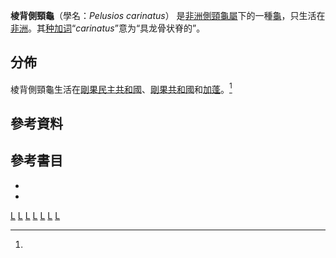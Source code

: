 {{Speciesbox
| status = LC
| status_system = IUCN2.3
| status_ref = <ref name="Rhodin11">{{Harnvb|Rhodin|2011|p=000.215}}</ref>
| taxon = Pelusios carinatus
| authority = [[Raymond_Laurent|Laurent]], 1956<ref name="Rhodin11"/><ref name="Fritz07">{{Harnvb|Fritz|2007|p=346}}</ref>
| synonyms = 
* ''Pelusios carinatus'' <small>Laurent, 1956</small>
| synonyms_ref =<ref name="Fritz07"/>
}}
'''棱背側頸龜'''（學名：''Pelusios carinatus''） 是[[非洲側頸龜屬|非洲側頸龜屬]]下的一種[[龜|龜]]，只生活在[[非洲|非洲]]。其[[种加词|种加词]]“''carinatus''”意为“具龙骨状脊的”。

==分佈==
棱背側頸龜生活在[[剛果民主共和國|剛果民主共和國]]、[[剛果共和國|剛果共和國]]和[[加蓬|加蓬]]。<ref name="Rhodin11"/>

==參考資料==
{{Reflist}}

==參考書目==
*{{Anchor|CITEREFRhodin2011}}{{cite journal |url=http://www.iucn-tftsg.org/wp-content/uploads/file/Accounts/crm_5_000_checklist_v4_2011.pdf |title=Turtles of the world, 2011 update: Annotated checklist of taxonomy, synonymy, distribution and conservation status |journal=Chelonian Research Monographs |volume=6 |year=2011 |accessdate= |date=2011-12-31 |author=Rhodin, Anders G.J.; van Dijk, Peter Paul; Inverson, John B.; Shaffer, H. Bradley; Roger, Bour |archiveurl=https://www.webcitation.org/64t6NrOyR?url=http://www.iucn-tftsg.org/wp-content/uploads/file/Accounts/crm_5_000_checklist_v4_2011.pdf |archivedate=2012-01-22 |deadurl=yes }}
*{{Anchor|CITEREFritz2007}}{{cite web |url=http://www.cnah.org/pdf_files/851.pdf |title=Checklist of Chelonians of the World |date=2007-10-31 |accessdate=2010-12-29 |last=Fritz |first=Uwe |coauthors=Havaš, Peter |format=pdf |archiveurl=https://www.webcitation.org/5vKyEUcP0?url=http://www.cnah.org/pdf_files/851.pdf |archivedate=2010-12-29 |deadurl=yes }}

{{Taxonbar|from=Q2163840}}

[[Category:IUCN红色名录无危物种|L]]
[[Category:非洲側頸龜屬|L]]
[[Category:剛果民主共和國動物|L]]
[[Category:剛果共和國動物|L]]
[[Category:加蓬動物|L]]
[[Category:1956年描述的動物|L]]
[[Category:非洲爬行動物|L]]


{{turtle-stub}}